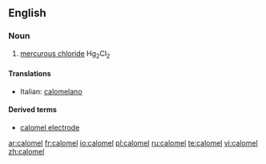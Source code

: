 ==English==

===Noun===
{{en-noun|-}}

#{{inorganic compound}} [[mercurous chloride]] Hg<sub>2</sub>Cl<sub>2</sub>

====Translations====
{{top}}
*Italian: [[calomelano]] {{m}}
{{mid}}

{{bottom}}

====Derived terms====
*[[calomel electrode]]

[[ar:calomel]]
[[fr:calomel]]
[[io:calomel]]
[[pl:calomel]]
[[ru:calomel]]
[[te:calomel]]
[[vi:calomel]]
[[zh:calomel]]